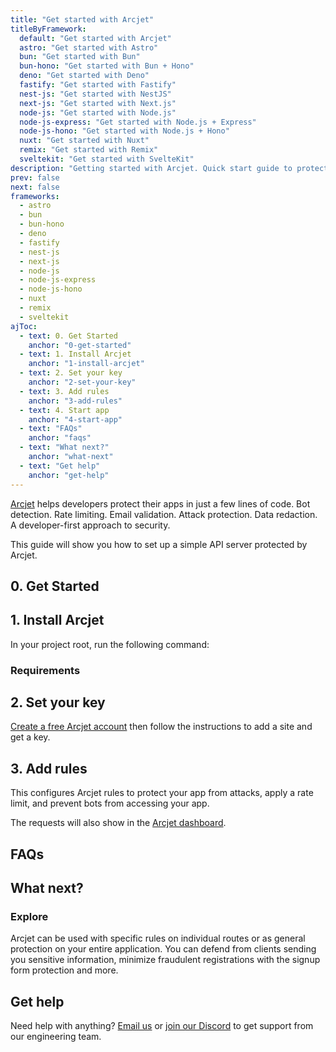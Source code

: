 ```yaml
---
title: "Get started with Arcjet"
titleByFramework:
  default: "Get started with Arcjet"
  astro: "Get started with Astro"
  bun: "Get started with Bun"
  bun-hono: "Get started with Bun + Hono"
  deno: "Get started with Deno"
  fastify: "Get started with Fastify"
  nest-js: "Get started with NestJS"
  next-js: "Get started with Next.js"
  node-js: "Get started with Node.js"
  node-js-express: "Get started with Node.js + Express"
  node-js-hono: "Get started with Node.js + Hono"
  nuxt: "Get started with Nuxt"
  remix: "Get started with Remix"
  sveltekit: "Get started with SvelteKit"
description: "Getting started with Arcjet. Quick start guide to protect your app from attacks, apply a rate limit, and prevent bots from accessing your Astro, Bun, Deno, Fastify, NestJS, Next.js, Node.js, Remix, or SvelteKit app."
prev: false
next: false
frameworks:
  - astro
  - bun
  - bun-hono
  - deno
  - fastify
  - nest-js
  - next-js
  - node-js
  - node-js-express
  - node-js-hono
  - nuxt
  - remix
  - sveltekit
ajToc:
  - text: 0. Get Started
    anchor: "0-get-started"
  - text: 1. Install Arcjet
    anchor: "1-install-arcjet"
  - text: 2. Set your key
    anchor: "2-set-your-key"
  - text: 3. Add rules
    anchor: "3-add-rules"
  - text: 4. Start app
    anchor: "4-start-app"
  - text: "FAQs"
    anchor: "faqs"
  - text: "What next?"
    anchor: "what-next"
  - text: "Get help"
    anchor: "get-help"
---
```
















[Arcjet](https://arcjet.com/) helps developers protect their apps in just a few
lines of code. Bot detection. Rate limiting. Email validation. Attack
protection. Data redaction. A developer-first approach to security.

This guide will show you how to set up a simple API server protected by Arcjet.

<YouTube id="CuemptpnIVQ" />

<FrameworkLinks title="Choose a framework" client:load />

## 0. Get Started

<SlotByFramework client:load>
  <AstroStep0 slot="astro" />
  <BunStep0 slot="bun" />
  <BunHonoStep0 slot="bun-hono" />
  <DenoStep0 slot="deno" />
  <FastifyStep0 slot="fastify" />
  <NestJsStep0 slot="nest-js" />
  <NextJsStep0 slot="next-js" />
  <NodeJsStep0 slot="node-js" />
  <NodeJsExpressStep0 slot="node-js-express" />
  <NodeJsHonoStep0 slot="node-js-hono" />
  <NuxtStep0 slot="nuxt" />
  <RemixStep0 slot="remix" />
  <SvelteKitStep0 slot="sveltekit" />
</SlotByFramework>

## 1. Install Arcjet

In your project root, run the following command:

<SlotByFramework client:load>
  <AstroStep1 slot="astro" />
  <BunStep1 slot="bun" />
  <BunHonoStep1 slot="bun-hono" />
  <DenoStep1 slot="deno" />
  <FastifyStep1 slot="fastify" />
  <NestJsStep1 slot="nest-js" />
  <NextJsStep1 slot="next-js" />
  <NodeJsStep1 slot="node-js" />
  <NodeJsExpressStep1 slot="node-js-express" />
  <NodeJsHonoStep1 slot="node-js-hono" />
  <NuxtStep1 slot="nuxt" />
  <RemixStep1 slot="remix" />
  <SvelteKitStep1 slot="sveltekit" />
</SlotByFramework>

### Requirements

<SlotByFramework client:load>
  <AstroRequirements slot="astro" />
  <BunRequirements slot="bun" />
  <BunHonoRequirements slot="bun-hono" />
  <DenoRequirements slot="deno" />
  <FastifyRequirements slot="fastify" />
  <NestJsRequirements slot="nest-js" />
  <NextJsRequirements slot="next-js" />
  <NodeJsRequirements slot="node-js" />
  <NodeJsExpressRequirements slot="node-js-express" />
  <NodeJsHonoRequirements slot="node-js-hono" />
  <NuxtRequirements slot="nuxt" />
  <RemixRequirements slot="remix" />
  <SvelteKitRequirements slot="sveltekit" />
</SlotByFramework>

## 2. Set your key

[Create a free Arcjet account](https://app.arcjet.com) then follow the
instructions to add a site and get a key.

<SlotByFramework client:load>
  <AstroStep2 slot="astro" />
  <BunStep2 slot="bun" />
  <BunHonoStep2 slot="bun-hono" />
  <DenoStep2 slot="deno" />
  <FastifyStep2 slot="fastify" />
  <NestJsStep2 slot="nest-js" />
  <NextJsStep2 slot="next-js" />
  <NodeJsStep2 slot="node-js" />
  <NodeJsExpressStep2 slot="node-js-express" />
  <NodeJsHonoStep2 slot="node-js-hono" />
  <NuxtStep2 slot="nuxt" />
  <RemixStep2 slot="remix" />
  <SvelteKitStep2 slot="sveltekit" />
</SlotByFramework>

## 3. Add rules

This configures Arcjet rules to protect your app from attacks, apply a rate
limit, and prevent bots from accessing your app.

<SlotByFramework client:load>
  <AstroStep3 slot="astro" />
  <BunStep3 slot="bun" />
  <BunHonoStep3 slot="bun-hono" />
  <DenoStep3 slot="deno" />
  <FastifyStep3 slot="fastify" />
  <NestJsStep3 slot="nest-js" />
  <NextJsStep3 slot="next-js" />
  <NodeJsStep3 slot="node-js" />
  <NodeJsExpressStep3 slot="node-js-express" />
  <NodeJsHonoStep3 slot="node-js-hono" />
  <NuxtStep3 slot="nuxt" />
  <RemixStep3 slot="remix" />
  <SvelteKitStep3 slot="sveltekit" />
</SlotByFramework>

<SlotByFramework client:load>
  <AstroStep4 slot="astro" />
  <BunStep4 slot="bun" />
  <BunHonoStep4 slot="bun-hono" />
  <DenoStep4 slot="deno" />
  <FastifyStep4 slot="fastify" />
  <NestJsStep4 slot="nest-js" />
  <NextJsStep4 slot="next-js" />
  <NodeJsStep4 slot="node-js" />
  <NodeJsExpressStep4 slot="node-js-express" />
  <NodeJsHonoStep4 slot="node-js-hono" />
  <NuxtStep4 slot="nuxt" />
  <RemixStep4 slot="remix" />
  <SvelteKitStep4 slot="sveltekit" />
</SlotByFramework>

The requests will also show in the [Arcjet dashboard](https://app.arcjet.com).

## FAQs

<FAQs />

## What next?

<SlotByFramework client:load>
  <Fragment slot="next-js">
    <LinkCard
      title="Site-wide bot protection"
      href="/bot-protection/quick-start#3-add-bot-protection"
      description="Use middleware to protect your entire app."
    />
  </Fragment>
</SlotByFramework>
<CardGrid>
  <LinkCard
    title="Customize allowed bots"
    href="/bot-protection/identifying-bots"
    description="Identify bots and configure allow/deny lists."
  />
  <LinkCard
    title="Testing"
    href="/testing"
    description="Write tests for your rules."
  />
</CardGrid>

### Explore

Arcjet can be used with specific rules on individual routes or as general
protection on your entire application. You can defend from clients sending
you sensitive information, minimize fraudulent registrations with
the signup form protection and more.

<CardGrid>
  <LinkCard
    title="Example apps"
    href="https://github.com/arcjet/arcjet-js/tree/main/examples"
    description="Check out the examples."
  />
  <LinkCard
    title="Learn how Arcjet works"
    href="/architecture"
    description="Arcjet's architecture."
  />
  <SdkReferenceLinkByFramework />
</CardGrid>

## Get help

Need help with anything? [Email us](mailto:support@arcjet.com) or [join our
Discord](https://arcjet.com/discord) to get support from our engineering team.

